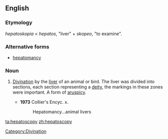 ==English==

===Etymology===
{{etyl|grc}} ''hepatoskopia'' < ''hepatos'', "liver" + ''skopeo'', "to examine".

===Alternative forms===
* [[hepatomancy]]

===Noun===
{{en-noun|-}}

# {{rare}} [[divination|Divination]] by the [[liver]] of an animal or bird. The liver was divided into sections, each section representing a [[deity]], the markings in these zones were important. A form of [[aruspicy]].
#* '''1973''' Collier's Encyc. x.
#*: Hepatomancy...animal livers

[[Category:Divination]]

[[ta:hepatoscopy]]
[[zh:hepatoscopy]]